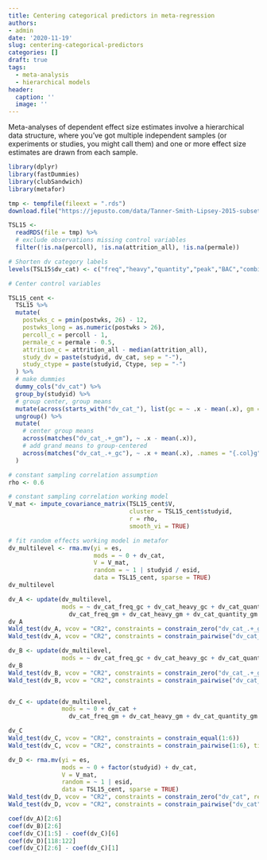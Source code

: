 ```yaml
---
title: Centering categorical predictors in meta-regression
authors:
- admin
date: '2020-11-19'
slug: centering-categorical-predictors
categories: []
draft: true
tags:
  - meta-analysis
  - hierarchical models
header:
  caption: ''
  image: ''
---
```


Meta-analyses of dependent effect size estimates involve a hierarchical data structure, where you've got multiple independent samples (or experiments or studies, you might call them) and one or more effect size estimates are drawn from each sample. 

```r
library(dplyr)
library(fastDummies)
library(clubSandwich)
library(metafor)

tmp <- tempfile(fileext = ".rds")
download.file("https://jepusto.com/data/Tanner-Smith-Lipsey-2015-subset.rds", tmp)

TSL15 <- 
  readRDS(file = tmp) %>%
  # exclude observations missing control variables
  filter(!is.na(percoll), !is.na(attrition_all), !is.na(permale))

# Shorten dv category labels
levels(TSL15$dv_cat) <- c("freq","heavy","quantity","peak","BAC","combined")

# Center control variables

TSL15_cent <- 
  TSL15 %>%
  mutate(
    postwks_c = pmin(postwks, 26) - 12,
    postwks_long = as.numeric(postwks > 26),
    percoll_c = percoll - 1,
    permale_c = permale - 0.5,
    attrition_c = attrition_all - median(attrition_all),
    study_dv = paste(studyid, dv_cat, sep = "-"),
    study_ctype = paste(studyid, Ctype, sep = "-")
  ) %>%
  # make dummies
  dummy_cols("dv_cat") %>%
  group_by(studyid) %>%
  # group center, group means
  mutate(across(starts_with("dv_cat_"), list(gc = ~ .x - mean(.x), gm = ~ mean(.x)))) %>%
  ungroup() %>%
  mutate(
    # center group means
    across(matches("dv_cat_.+_gm"), ~ .x - mean(.x)),
    # add grand means to group-centered
    across(matches("dv_cat_.+_gc"), ~ .x + mean(.x), .names = "{.col}g")
  )

# constant sampling correlation assumption
rho <- 0.6

# constant sampling correlation working model
V_mat <- impute_covariance_matrix(TSL15_cent$V, 
                                  cluster = TSL15_cent$studyid, 
                                  r = rho, 
                                  smooth_vi = TRUE)

# fit random effects working model in metafor
dv_multilevel <- rma.mv(yi = es,
                        mods = ~ 0 + dv_cat,
                        V = V_mat, 
                        random = ~ 1 | studyid / esid,
                        data = TSL15_cent, sparse = TRUE)
dv_multilevel

dv_A <- update(dv_multilevel, 
               mods = ~ dv_cat_freq_gc + dv_cat_heavy_gc + dv_cat_quantity_gc + dv_cat_peak_gc + dv_cat_BAC_gc + 
                 dv_cat_freq_gm + dv_cat_heavy_gm + dv_cat_quantity_gm + dv_cat_peak_gm + dv_cat_BAC_gm)
dv_A
Wald_test(dv_A, vcov = "CR2", constraints = constrain_zero("dv_cat_.+_gc", reg_ex = TRUE))
Wald_test(dv_A, vcov = "CR2", constraints = constrain_pairwise("dv_cat_.+_gc", reg_ex = TRUE, with_zero = TRUE), tidy = TRUE)

dv_B <- update(dv_multilevel, 
               mods = ~ dv_cat_freq_gc + dv_cat_heavy_gc + dv_cat_quantity_gc + dv_cat_peak_gc + dv_cat_BAC_gc)
dv_B
Wald_test(dv_B, vcov = "CR2", constraints = constrain_zero("dv_cat_.+_gc", reg_ex = TRUE))
Wald_test(dv_B, vcov = "CR2", constraints = constrain_pairwise("dv_cat_.+_gc", reg_ex = TRUE, with_zero = TRUE), tidy = TRUE)


dv_C <- update(dv_multilevel, 
               mods = ~ 0 + dv_cat + 
                 dv_cat_freq_gm + dv_cat_heavy_gm + dv_cat_quantity_gm + dv_cat_peak_gm + dv_cat_BAC_gm)

dv_C
Wald_test(dv_C, vcov = "CR2", constraints = constrain_equal(1:6))
Wald_test(dv_C, vcov = "CR2", constraints = constrain_pairwise(1:6), tidy = TRUE)

dv_D <- rma.mv(yi = es,
               mods = ~ 0 + factor(studyid) + dv_cat,
               V = V_mat, 
               random = ~ 1 | esid,
               data = TSL15_cent, sparse = TRUE)
Wald_test(dv_D, vcov = "CR2", constraints = constrain_zero("dv_cat", reg_ex = TRUE))
Wald_test(dv_D, vcov = "CR2", constraints = constrain_pairwise("dv_cat", reg_ex = TRUE, with_zero = TRUE), tidy = TRUE)

coef(dv_A)[2:6]
coef(dv_B)[2:6]
coef(dv_C)[1:5] - coef(dv_C)[6]
coef(dv_D)[118:122]
coef(dv_C)[2:6] - coef(dv_C)[1]
```


